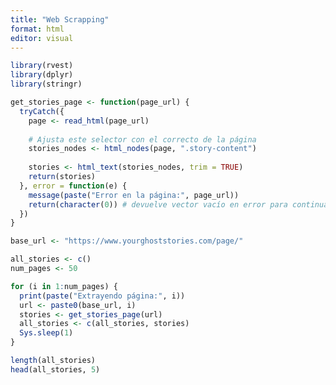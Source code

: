 ```yaml
---
title: "Web Scrapping"
format: html
editor: visual
---
```


```r
library(rvest)
library(dplyr)
library(stringr)

get_stories_page <- function(page_url) {
  tryCatch({
    page <- read_html(page_url)
    
    # Ajusta este selector con el correcto de la página
    stories_nodes <- html_nodes(page, ".story-content") 
    
    stories <- html_text(stories_nodes, trim = TRUE)
    return(stories)
  }, error = function(e) {
    message(paste("Error en la página:", page_url))
    return(character(0)) # devuelve vector vacío en error para continuar el loop
  })
}

base_url <- "https://www.yourghoststories.com/page/"

all_stories <- c()
num_pages <- 50

for (i in 1:num_pages) {
  print(paste("Extrayendo página:", i))
  url <- paste0(base_url, i)
  stories <- get_stories_page(url)
  all_stories <- c(all_stories, stories)
  Sys.sleep(1)
}

length(all_stories)
head(all_stories, 5)

```

